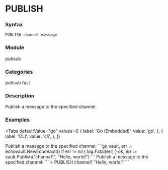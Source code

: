 
# PUBLISH

### Syntax
```
PUBLISH channel message
```

### Module
<span className="acl-category">pubsub</span>

### Categories 
<span className="acl-category">pubsub</span>
<span className="acl-category">fast</span>

### Description 
Publish a message to the specified channel.

### Examples

<Tabs
  defaultValue="go"
  values={[
    { label: 'Go (Embedded)', value: 'go', },
    { label: 'CLI', value: 'cli', },
  ]}
>
  <TabItem value="go">
    Publish a message to the specified channel:
    ```go
    vault, err := echovault.NewEchoVault()
    if err != nil {
      log.Fatal(err)
    }
    ok, err := vault.Publish("channel1", "Hello, world!")
    ```
  </TabItem>
  <TabItem value="cli">
    Publish a message to the specified channel:
    ```
    > PUBLISH channel1 "Hello, world!"
    ```
  </TabItem>
</Tabs>
